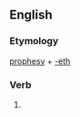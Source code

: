 ==English==

===Etymology===
[[prophesy]] + [[-eth]]

===Verb===
{{head|en|verb form}}

# {{en-archaic third-person singular of|prophesy}}